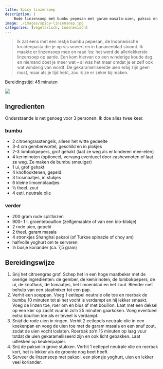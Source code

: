 ```yaml
---
title: Spicy linzensoep
description: |
    Rode linzensoep met bumbu pepesan met garam masala-uien, paksoi en yoghurt. Heerlijk fusion gerecht van Vanja van der Leeden.
image: ./images/spicy-linzensoep.jpg
categories: [vegetarisch, Indonesisch]
---
```


:::{.grid}
:::{.g-col-8}

> Ik zat eens met een restje bumbu pepesan, de Indonesische kruidenpasta die je op vis smeert en in bananenblad stoomt. Ik maakte er linzensoep mee en raad ‘es: het werd de allerlekkerste linzensoep op aarde. Een kom hiervan op een winderige koude dag en niemand doet je meer wat – al was het maar omdat je er zelf ook wat winderig van wordt. De gekaramelliseerde uien erbij zijn geen must, maar als je tijd hebt, zou ik ze er zeker bij maken.

Bereidingstijd: 45 minuten

:::
:::{.g-col-4}
![](./images/spicy-linzensoep.jpg)
:::
:::


## Ingredienten

Onderstaande is net genoeg voor 3 personen. Ik doe alles twee keer.

### bumbu
- 2 citroengrasstengels, alleen het witte gedeelte
- 3-4 cm gemberwortel, geschild en in plakjes
- 2-3 lombokpepers, grof gehakt (laat ze weg als er kinderen mee-eten)
- 4 keriminoten (optioneel, vervang eventueel door cashewnoten of laat ze weg. Ze maken de bumbu smeuiger)
- 1 ui, grof gehakt
- 4 knoflooktenen, gepeld
- 3 trosmaatjes, in stukjes
- 6 kleine limoenblaadjes
- ½ theel. zout
- 4 eetl. neutrale olie

### verder
- 200 gram rode splitlinzen
- 900- 1 l. groentebouillon (zelfgemaakte of van een bio-blokje)
- 2 rode uien, gepeld
- 2 theel. garam masala
- 4 stronkjes Shanghai paksoi (of Turkse spinazie of choy am)
- halfvolle yoghurt  om te serveren
- ½ bosje koriander (ca. 7,5 gram)


## Bereidingswijze

1. Snij het citroengras grof. Schep het in een hoge maatbeker met de overige ingrediënten: de gember, de kemirinoten, de lombokpepers, de ui, de knoflook, de tomaatjes, het limoenblad en het zout. Blender met behulp van een staafmixer tot een pap.
2. Verhit een soeppan. Voeg 1 eetlepel neutrale olie toe en roerbak de bumbu  10 minuten tot al het vocht is verdampt en hij lekker smaakt. Voeg de linzen toe, roer om en blus af met bouillon. Laat met een deksel op een kier op zacht vuur in zo’n 25 minuten gaarkoken. Voeg eventueel extra bouillon toe als er teveel is verdampt.
3. Snijd de rode uien in ringen. Verhit 2 eetlepels neutrale olie in een koekenpan en voeg de uien toe met de garam masala en een snuf zout, zodat de uien vocht loslaten. Roerbak zo’n 15 minuten op laag vuur totdat de uien gekaramelliseerd zijn en ook licht gebakken. Laat uitlekken op keukenpapier.
4. Snij de paksoi in grove stukken. Verhit 1 eetlepel neutrale olie en roerbak kort, het is lekker als de groente nog beet heeft.
5. Serveer de linzensoep met paksoi, een plonsje yoghurt, uien en lekker veel koriander.

